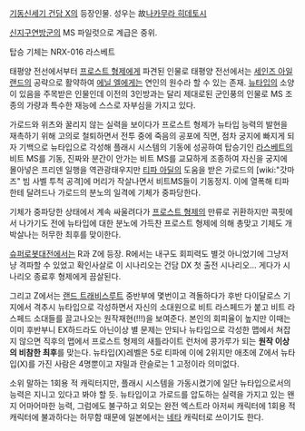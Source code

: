 [[기동신세기 건담 X]]의 등장인물. 성우는 故[[나카무라 히데토시]]

[[신지구연방군]]의 MS 파일럿으로 계급은 중위.

탑승 기체는 NRX-016 라스베트

태평양 전선에서부터 [[프로스트 형제]]에게 파견된 인물로 태평양 전선에서는 [[세인즈 아일랜드]]의 공략으로 활약하여 [[에닐 엘]]에게는 연인의 원수라 할 수 있는 존재. [[뉴타입]]의 소양이 있음을 주목받은 인물인데 이전의 3인방과는 달리 제대로된 군인풍의 인물로 MS 조종의 가량과 특수한 재능에 스스로 자부심을 가지고 있다.

가로드와 위츠와 꿀리지 않는 실력을 보이다가 프로스트 형제가 뉴타입 능력의 발현을 재촉하기 위해 고의로 철퇴하면서 전투 중에 죽음의 공포에 직면, 점차 궁지에 빠지게 되자 기백으로 뉴타입으로 각성해 플래시 시스템의 기동에 성공하여 탑승기인 [[라스베트]]의 비트 MS를 기동, 진짜와 분간이 안가는 비트 MS를 교묘하게 조종하여 자신을 궁지에 몰아넣은 프리덴 일행을 역관광태우지만 [[티파 아딜]]의 도움을 받은 가로드의 [wiki:"갓마즈" 빔 사벨 투척 공격]에 머리가 작살나면서 비트MS들이 기동정지. 이에 열폭해 티파한테 달려드나 가로드의 분노의 일격에 기체가 중파당한다.

기체가 중파당한 상태에서 계속 싸울려다가 [[프로스트 형제]]의 만류로 귀환하지만 콕핏에서 나가기도 전에 뉴타입에 대한 분노에 가득찬 프로스트 형제에 의해 총맞고 기체도 개박살나는 허무한 최후를 맞이한다.

[[슈퍼로봇대전]]에서는 R과 Z에 등장. R에서는 내구도 회피력도 별것 아니었기에 그냥저냥 격파할 수 있었고 확인사살로 이 시나리오는 건담 DX 첫 출전 시나리오... 게다가 시나리오 종료후 형제에게 끔살된다.

그리고 Z에서는 [[랜드 트래비스]]루트 중반부에 몇번이고 격돌하다가 후반 다이달로스 기지에서 격추시 뉴타입으로 각성하면서 자신의 소대원으로 비트 라스페드가 붙고 비트 라스페드 소대들를 끌고나오는 원작재현(!!!)을 보여준다. 본인의 회피율이 높지만 이때는 이미 후반부니 EX하드라도 아닌이상 별 문제는 안되나 뉴타입으로 각성한 맵에서 쳐잡지 않으면 직후의 맵에서 프로스트 형제의 새틀라이트 런처에 콩가루가 되는 '''원작 이상의 비참한 최후'''를 맞는다.
뉴타입(X)레벨은 5로 티파에 이에 2위지만 애초에 Z에서 뉴타입(X)를 가진 사람은 4명뿐이고 쟈밀과 란슬로는 1 고정이라 의미없다.

소위 말하는 1회용 적 캐릭터지만, 플래시 시스템을 가동시켰기에 일단 뉴타입으로서의 능력은 지니고 있다고 봐야 할 듯. 뉴타입이고 가로드를 압도하는 실력을 가지고 있는 왠지 어마어마한 능력, 그럼에도 불구하고 외모는 완전 엑스트라 아저씨 캐릭터에 1회용 적 캐릭터에 불과하다는 허무함 때문에 일본에서는 [[네타]] 캐릭터로 쓰이기도 한다.
